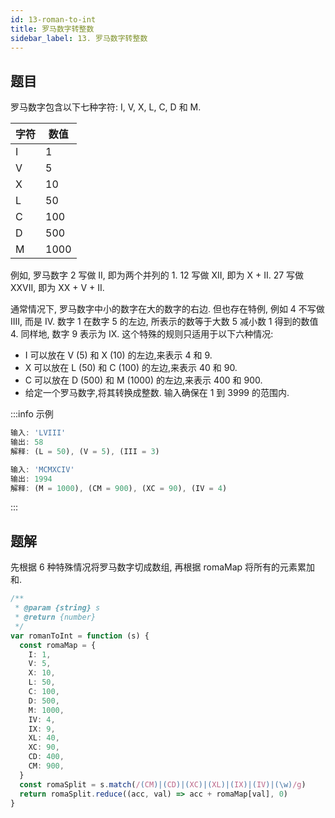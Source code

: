 ```yaml
---
id: 13-roman-to-int
title: 罗马数字转整数
sidebar_label: 13. 罗马数字转整数
---
```


## 题目

罗马数字包含以下七种字符: I, V, X, L, C, D 和 M.

| 字符 | 数值 |
| ---- | ---- |
| I    | 1    |
| V    | 5    |
| X    | 10   |
| L    | 50   |
| C    | 100  |
| D    | 500  |
| M    | 1000 |

例如, 罗马数字 2 写做 II, 即为两个并列的 1. 12 写做 XII, 即为 X + II. 27 写做 XXVII, 即为 XX + V + II.

通常情况下, 罗马数字中小的数字在大的数字的右边. 但也存在特例, 例如 4 不写做 IIII, 而是 IV. 数字 1 在数字 5 的左边, 所表示的数等于大数 5 减小数 1 得到的数值 4. 同样地, 数字 9 表示为 IX. 这个特殊的规则只适用于以下六种情况:

- I 可以放在 V (5) 和 X (10) 的左边,来表示 4 和 9.
- X 可以放在 L (50) 和 C (100) 的左边,来表示 40 和 90.
- C 可以放在 D (500) 和 M (1000) 的左边,来表示 400 和 900.
- 给定一个罗马数字,将其转换成整数. 输入确保在 1 到 3999 的范围内.

:::info 示例

```ts
输入: 'LVIII'
输出: 58
解释: (L = 50), (V = 5), (III = 3)
```

```ts
输入: 'MCMXCIV'
输出: 1994
解释: (M = 1000), (CM = 900), (XC = 90), (IV = 4)
```

:::

## 题解

先根据 6 种特殊情况将罗马数字切成数组, 再根据 romaMap 将所有的元素累加和.

```ts
/**
 * @param {string} s
 * @return {number}
 */
var romanToInt = function (s) {
  const romaMap = {
    I: 1,
    V: 5,
    X: 10,
    L: 50,
    C: 100,
    D: 500,
    M: 1000,
    IV: 4,
    IX: 9,
    XL: 40,
    XC: 90,
    CD: 400,
    CM: 900,
  }
  const romaSplit = s.match(/(CM)|(CD)|(XC)|(XL)|(IX)|(IV)|(\w)/g)
  return romaSplit.reduce((acc, val) => acc + romaMap[val], 0)
}
```

